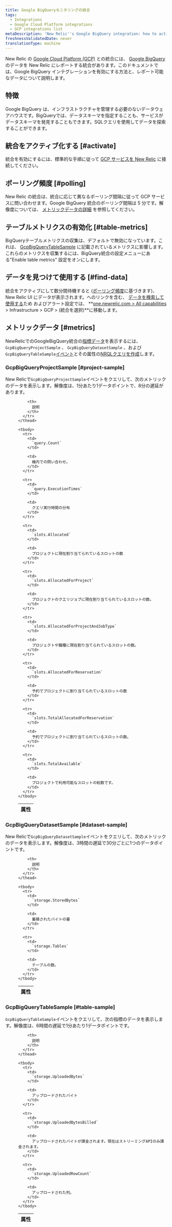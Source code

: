 ```yaml
---
title: Google BigQueryモニタリングの統合
tags:
  - Integrations
  - Google Cloud Platform integrations
  - GCP integrations list
metaDescription: 'New Relic''s Google BigQuery integration: how to activate it and what data it reports.'
freshnessValidatedDate: never
translationType: machine
---
```


New Relic の [Google Cloud Platform (GCP)](https://cloud.google.com/) との統合には、 [Google BigQuery](https://cloud.google.com/bigquery/) のデータを New Relic にレポートする統合があります。このドキュメントでは、Google BigQuery インテグレーションを有効にする方法と、レポート可能なデータについて説明します。

## 特徴

Google BigQuery は、インフラストラクチャを管理する必要のないデータウェアハウスです。BigQueryでは、データスキーマを指定することも、サービスがデータスキーマを発見することもできます。SQLクエリを使用してデータを探索することができます。

## 統合をアクティブ化する [#activate]

統合を有効にするには、標準的な手順に従って [GCP サービスを New Relic](/docs/connect-google-cloud-platform-services-infrastructure) に接続してください。

## ポーリング頻度 [#polling]

New Relic の統合は、統合に応じて異なるポーリング間隔に従って GCP サービスに問い合わせます。Google BigQuery 統合のポーリング間隔は 5 分です。解像度については、 [メトリックデータの詳細](#metrics) を参照してください。

## テーブルメトリクスの有効化 [#table-metrics]

BigQueryテーブルメトリクスの収集は、デフォルトで無効になっています。これは、 [GcpBigQueryTableSample](#table-sample) に記載されているメトリクスに影響します。これらのメトリクスを収集するには、BigQuery統合の設定メニューにある"Enable table metrics" 設定をオンにします。

## データを見つけて使用する [#find-data]

統合をアクティブにして数分間待機すると ([ポーリング頻度](#polling)に基づきます)、New Relic UI にデータが表示されます。へのリンクを含む、 [データを検索して使用する](/docs/infrastructure/integrations/find-use-infrastructure-integration-data)ため <InlinePopover type="dashboards"/>およびアラート設定では、 **[one.newrelic.com > All capabilities](https://one.newrelic.com/all-capabilities) > Infrastructure > GCP > (統合を選択)**に移動します。

## メトリックデータ [#metrics]

NewRelicでのGoogleBigQuery統合の[指標データ](/docs/telemetry-data-platform/understand-data/new-relic-data-types/#metrics)を表示するには、 `GcpBigQueryProjectSample` 、 `GcpBigQueryDatasetSample` 、および`GcpBigQueryTableSample`[イベント](/docs/using-new-relic/welcome-new-relic/getting-started/glossary#event)とその属性の[NRQLクエリを作成](/docs/integrations/new-relic-integrations/getting-started/use-integration-data-new-relic-insights#nrql)します。

### GcpBigQueryProjectSample [#project-sample]

New Relicで`GcpBigQueryProjectSample`イベントをクエリして、次のメトリックのデータを表示します。解像度は、1分あたり1データポイントで、8分の遅延があります。

<dd>
  <table>
    <thead>
      <tr>
        <th style={{ width: "300px" }}>
          属性
        </th>

        <th>
          説明
        </th>
      </tr>
    </thead>

    <tbody>
      <tr>
        <td>
          `query.Count`
        </td>

        <td>
          機内での問い合わせ。
        </td>
      </tr>

      <tr>
        <td>
          `query.ExecutionTimes`
        </td>

        <td>
          クエリ実行時間の分布
        </td>
      </tr>

      <tr>
        <td>
          `slots.Allocated`
        </td>

        <td>
          プロジェクトに現在割り当てられているスロットの数
        </td>
      </tr>

      <tr>
        <td>
          `slots.AllocatedForProject`
        </td>

        <td>
          プロジェクトのクエリジョブに現在割り当てられているスロットの数。
        </td>
      </tr>

      <tr>
        <td>
          `slots.AllocatedForProjectAndJobType`
        </td>

        <td>
          プロジェクトや職種に現在割り当てられているスロットの数。
        </td>
      </tr>

      <tr>
        <td>
          `slots.AllocatedForReservation`
        </td>

        <td>
          予約でプロジェクトに割り当てられているスロットの数
        </td>
      </tr>

      <tr>
        <td>
          `slots.TotalAllocatedForReservation`
        </td>

        <td>
          予約でプロジェクトに割り当てられているスロットの数。
        </td>
      </tr>

      <tr>
        <td>
          `slots.TotalAvailable`
        </td>

        <td>
          プロジェクトで利用可能なスロットの総数です。
        </td>
      </tr>
    </tbody>
  </table>
</dd>

### GcpBigQueryDatasetSample [#dataset-sample]

New Relicで`GcpBigQueryDatasetSample`イベントをクエリして、次のメトリックのデータを表示します。解像度は、3時間の遅延で30分ごとに1つのデータポイントです。

<dd>
  <table>
    <thead>
      <tr>
        <th style={{ width: "300px" }}>
          属性
        </th>

        <th>
          説明
        </th>
      </tr>
    </thead>

    <tbody>
      <tr>
        <td>
          `storage.StoredBytes`
        </td>

        <td>
          蓄積されたバイトの量
        </td>
      </tr>

      <tr>
        <td>
          `storage.Tables`
        </td>

        <td>
          テーブルの数。
        </td>
      </tr>
    </tbody>
  </table>
</dd>

### GcpBigQueryTableSample [#table-sample]

`GcpBigQueryTableSample`イベントをクエリして、次の指標のデータを表示します。解像度は、6時間の遅延で1分あたり1データポイントです。

<dd>
  <table>
    <thead>
      <tr>
        <th style={{ width: "300px" }}>
          属性
        </th>

        <th>
          説明
        </th>
      </tr>
    </thead>

    <tbody>
      <tr>
        <td>
          `storage.UploadedBytes`
        </td>

        <td>
          アップロードされたバイト
        </td>
      </tr>

      <tr>
        <td>
          `storage.UploadedBytesBilled`
        </td>

        <td>
          アップロードされたバイトが課金されます。現在はストリーミングAPIのみ課金されます。
        </td>
      </tr>

      <tr>
        <td>
          `storage.UploadedRowCount`
        </td>

        <td>
          アップロードされた列。
        </td>
      </tr>
    </tbody>
  </table>
</dd>
